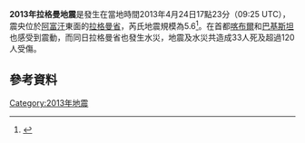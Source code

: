 {{noteTA|G1=Earthquake}}
{{Infobox earthquake
| title              = 2013年拉格曼地震
| date               = 2013年4月24日
| origintime         = 09:25（[[UTC|UTC]]）
| map2               = {{Location map | Afghanistan
| relief             = 
| label              =
| lat                = 34.508177
| long               = 70.16328
| mark               = Bullseye1.png
| marksize           = 40
| position           = top
| width              = 250
| float              = center
| caption            = }}
| map2_caption = 震央在阿富汗的位置
| magnitude          = 5.6 [[矩震級|M<sub>w</sub>]]
| intensity          = 
| depth              = 40英里
| aftershocks        =
| location           = {{coord|34.508177|70.16328|region:AF_type:landmark|display=inline,title}}
| countries affected = {{Flatlist|
* {{flag|Iran}}
* {{flag|Pakistan}}
* {{flag|India}} }}
| casualties = 18死130傷<ref name="Reuters">{{cite web |url=http://www.reuters.com/article/2013/04/24/us-india-quake-idUSBRE93N0FF20130424 |title=Afghan quake, floods kills at least 33 |publisher=Reuters |date=2013-04-20 |accessdate=2013-04-24 |archive-date=2015-04-04 |archive-url=https://web.archive.org/web/20150404204717/http://www.reuters.com/article/2013/04/24/us-india-quake-idUSBRE93N0FF20130424 |dead-url=no }}</ref>
}}
'''2013年拉格曼地震'''是發生在當地時間2013年4月24日17點23分（09:25 UTC），震央位於[[阿富汗|阿富汗]]東面的[[拉格曼省|拉格曼省]]，芮氏地震規模為5.6<ref name=Appledaily>{{Cite news |url=http://www.appledaily.com.tw/realtimenews/article/international/20130425/176755/%E9%98%BF%E5%AF%8C%E6%B1%97%E5%9C%B0%E9%9C%87%E6%B0%B4%E6%82%A3%E9%BD%8A%E6%92%B2%E3%80%80%E8%87%B3%E5%B0%9133%E6%AD%BB%E6%95%B8%E5%8D%81%E5%82%B7 |title=阿富汗地震水患齊撲　至少33死數十傷 |date=2013-04-25 |accessdate=2013-04-26 |archive-date=2016-03-04 |archive-url=https://web.archive.org/web/20160304125743/http://www.appledaily.com.tw/realtimenews/article/international/20130425/176755/%E9%98%BF%E5%AF%8C%E6%B1%97%E5%9C%B0%E9%9C%87%E6%B0%B4%E6%82%A3%E9%BD%8A%E6%92%B2%E3%80%80%E8%87%B3%E5%B0%9133%E6%AD%BB%E6%95%B8%E5%8D%81%E5%82%B7 |dead-url=no }}</ref>。在首都[[喀布爾|喀布爾]]和[[巴基斯坦|巴基斯坦]]也感受到震動，而同日拉格曼省也發生水災，地震及水災共造成33人死及超過120人受傷。

== 參考資料 ==
{{Reflist}}

{{2013年地震}}

{{DEFAULTSORT:2013年拉格曼地震}}
[[Category:2013年地震|Category:2013年地震]]